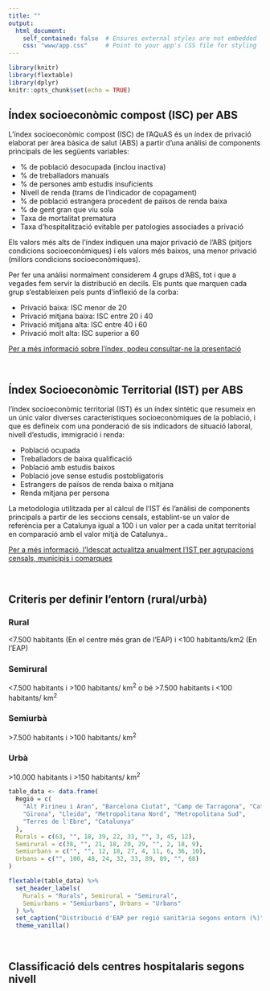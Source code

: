 ```yaml
---
title: ""
output: 
  html_document:
    self_contained: false  # Ensures external styles are not embedded
    css: "www/app.css"     # Point to your app's CSS file for styling
---
```


```r
library(knitr)
library(flextable)
library(dplyr)
knitr::opts_chunk$set(echo = TRUE)
```

## Índex socioeconòmic compost (ISC) per ABS

L'índex socioeconòmic compost (ISC) de l'AQuAS és un índex de privació elaborat per àrea bàsica de salut (ABS) a partir d'una anàlisi de components principals de les següents variables:

* % de població desocupada (inclou inactiva)
* % de treballadors manuals
* % de persones amb estudis insuficients
* Nivell de renda (trams de l'indicador de copagament)
* % de població estrangera procedent de països de renda baixa
* % de gent gran que viu sola
* Taxa de mortalitat prematura
* Taxa d'hospitalització evitable per patologies associades a privació

Els valors més alts de l'índex indiquen una major privació de l'ABS (pitjors condicions socioeconòmiques) i els valors més baixos, una menor privació (millors condicions socioeconòmiques).

Per fer una anàlisi normalment
considerem 4 grups d'ABS, tot i que a vegades fem servir la distribució en decils. Els punts
que marquen cada grup s'estableixen pels punts d'inflexió de la corba:

* Privació baixa: ISC menor de 20
* Privació mitjana baixa: ISC entre 20 i 40
* Privació mitjana alta: ISC entre 40 i 60
* Privació molt alta: ISC superior a 60

[Per a més informació sobre l'índex, podeu consultar-ne la presentació](https://blog.aquas.cat/wp-content/uploads/2017/04/Indicador-Socioecon%C3%B2mic-Compost-AQuAS.pdf) 

<br>

## Índex Socioeconòmic Territorial (IST) per ABS
l'índex socioeconòmic territorial (IST) és un índex sintètic que resumeix en un únic valor diverses característiques socioeconòmiques de la població,
i que es defineix com una ponderació de sis indicadors de situació laboral, nivell d'estudis, immigració i renda:

* Població ocupada
* Treballadors de baixa qualificació
* Població amb estudis baixos
* Població jove sense estudis postobligatoris
* Estrangers de països de renda baixa o mitjana
* Renda mitjana per persona


La metodologia utilitzada per al càlcul de l'IST és l'anàlisi de components principals a partir de les seccions censals,
establint-se un valor de referència per a Catalunya igual a 100 i un valor per a cada unitat territorial en comparació amb el valor mitjà de Catalunya.. 

[Per a més informació, l'Idescat actualitza anualment l'IST per agrupacions censals, municipis i comarques](https://www.idescat.cat/pub/?id=ist) 

<br>

## Criteris per definir l'entorn (rural/urbà) 

### Rural
<7.500 habitants (En el centre més gran de l’EAP) i <100 habitants/km2 (En l’EAP)

### Semirural
<7.500 habitants i >100 habitants/ km^2^ o bé >7.500 habitants i <100 habitants/ km^2^

### Semiurbà
&gt;7.500 habitants i >100 habitants/ km^2^

### Urbà
&gt;10.000 habitants i >150 habitants/ km^2^


```r
table_data <- data.frame(
  Regió = c(
    "Alt Pirineu i Aran", "Barcelona Ciutat", "Camp de Tarragona", "Catalunya Central", 
    "Girona", "Lleida", "Metropolitana Nord", "Metropolitana Sud", 
    "Terres de l'Ebre", "Catalunya"
  ),
  Rurals = c(63, "", 18, 39, 22, 33, "", 3, 45, 12),
  Semirural = c(38, "", 21, 18, 20, 29, "", 2, 18, 9),
  Semiurbans = c("", "", 12, 18, 27, 4, 11, 6, 36, 10),
  Urbans = c("", 100, 48, 24, 32, 33, 89, 89, "", 68)
)

```

```r

flextable(table_data) %>%
  set_header_labels(
    Rurals = "Rurals", Semirural = "Semirural", 
    Semiurbans = "Semiurbans", Urbans = "Urbans"
  ) %>%
  set_caption("Distribució d'EAP per regió sanitària segons entorn (%)") %>%
  theme_vanilla()
```

<br>

## Classificació dels centres hospitalaris segons nivell

<br>

